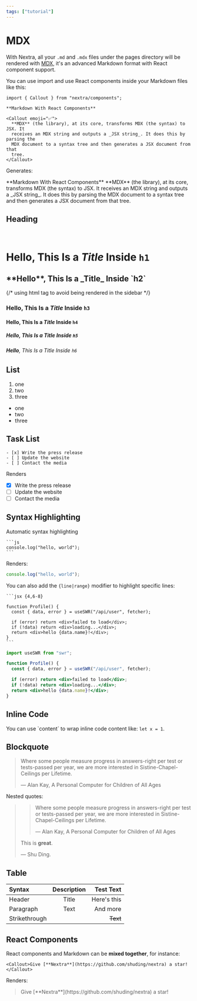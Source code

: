 ```yaml
---
tags: ["tutorial"]
---
```



<Tags />

# MDX

With Nextra, all your `.md` and `.mdx` files under the pages directory will be
rendered with [MDX](https://mdxjs.com/about), it's an advanced Markdown format
with React component support.

You can use import and use React components inside your Markdown files like
this:

```mdx filename="example.mdx"
import { Callout } from "nextra/components";

**Markdown With React Components**

<Callout emoji="✅">
  **MDX** (the library), at its core, transforms MDX (the syntax) to JSX. It
  receives an MDX string and outputs a _JSX string_. It does this by parsing the
  MDX document to a syntax tree and then generates a JSX document from that
  tree.
</Callout>
```

Generates:


<div className="p-4 border border-gray-200 dark:border-gray-900 rounded mt-6">
**Markdown With React Components**

<Callout emoji="✅">
  **MDX** (the library), at its core, transforms MDX (the syntax) to JSX. It
  receives an MDX string and outputs a _JSX string_. It does this by parsing the
  MDX document to a syntax tree and then generates a JSX document from that
  tree.
</Callout>
</div>

## Heading

<br />

# **Hello**, This Is a _Title_ Inside `h1`

<h2>**Hello**, This Is a _Title_ Inside `h2`</h2>
{/* using html tag to avoid being rendered in the sidebar */}

### **Hello**, This Is a _Title_ Inside `h3`

#### **Hello**, This Is a _Title_ Inside `h4`

##### **Hello**, This Is a _Title_ Inside `h5`

###### **Hello**, This Is a _Title_ Inside `h6`

## List

1. one
2. two
3. three

- one
- two
- three

## Task List

```mdx
- [x] Write the press release
- [ ] Update the website
- [ ] Contact the media
```

Renders

- [x] Write the press release
- [ ] Update the website
- [ ] Contact the media

## Syntax Highlighting

Automatic syntax highlighting

````mdx
```js
console.log("hello, world");
```
````

Renders:

```js
console.log("hello, world");
```

You can also add the `{line|range}` modifier to highlight specific lines:

````mdx
```jsx {4,6-8}

function Profile() {
  const { data, error } = useSWR("/api/user", fetcher);

  if (error) return <div>failed to load</div>;
  if (!data) return <div>loading...</div>;
  return <div>hello {data.name}!</div>;
}
```
````

```jsx {4,6-8}
import useSWR from "swr";

function Profile() {
  const { data, error } = useSWR("/api/user", fetcher);

  if (error) return <div>failed to load</div>;
  if (!data) return <div>loading...</div>;
  return <div>hello {data.name}!</div>;
}
```

## Inline Code

You can use \`content\` to wrap inline code content like: `let x = 1`.

## Blockquote

> Where some people measure progress in answers-right per test or tests-passed
> per year, we are more interested in Sistine-Chapel-Ceilings per Lifetime.
>
> — Alan Kay, A Personal Computer for Children of All Ages

Nested quotes:

> > Where some people measure progress in answers-right per test or tests-passed
> > per year, we are more interested in Sistine-Chapel-Ceilings per Lifetime.
> >
> > — Alan Kay, A Personal Computer for Children of All Ages
>
> This is **great**.
>
> — Shu Ding.

## Table

| Syntax        | Description |   Test Text |
| :------------ | :---------: | ----------: |
| Header        |    Title    | Here's this |
| Paragraph     |    Text     |    And more |
| Strikethrough |             |    ~~Text~~ |

## React Components

React components and Markdown can be **mixed together**, for instance:

```mdx
<Callout>Give [**Nextra**](https://github.com/shuding/nextra) a star!</Callout>
```

Renders:

> <Callout>
>   Give [**Nextra**](https://github.com/shuding/nextra) a star!
> </Callout>
